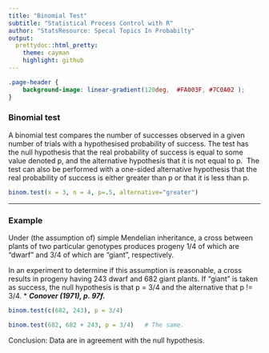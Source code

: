 ```yaml
---
title: "Binomial Test"
subtitle: "Statistical Process Control with R"
author: "StatsResource: Specal Topics In Probabilty"
output:
  prettydoc::html_pretty:
    theme: cayman
    highlight: github
---
```


```css
.page-header {
    background-image: linear-gradient(120deg,  #FA003F, #7C0A02 );
}
```
 
 

### Binomial test
 
A binomial test compares the number of successes observed in a given number of trials with a hypothesised probability of success.
The test has the null hypothesis that the real probability of success is equal to some value denoted p, and the alternative hypothesis that it is not equal to p. 
The test can also be performed with a one-sided alternative hypothesis that the real probability of success is either greater than p or that it is less than p.


```r
binom.test(x = 3, n = 4, p=.5, alternative="greater")
```

-------------------------------------------------

### Example
Under (the assumption of) simple Mendelian inheritance, a cross between plants of two particular genotypes produces progeny 1/4 of which are "dwarf" and 3/4 of which are "giant", respectively.

In an experiment to determine if this assumption is reasonable, a cross results in progeny having 243 dwarf and 682 giant plants.
If "giant" is taken as success, the null hypothesis is that p = 3/4 and the alternative that p != 3/4.
* ***Conover (1971), p. 97f.***


```r
binom.test(c(682, 243), p = 3/4)
```
```r
binom.test(682, 682 + 243, p = 3/4)   # The same.
```

Conclusion: Data are in agreement with the null hypothesis.
